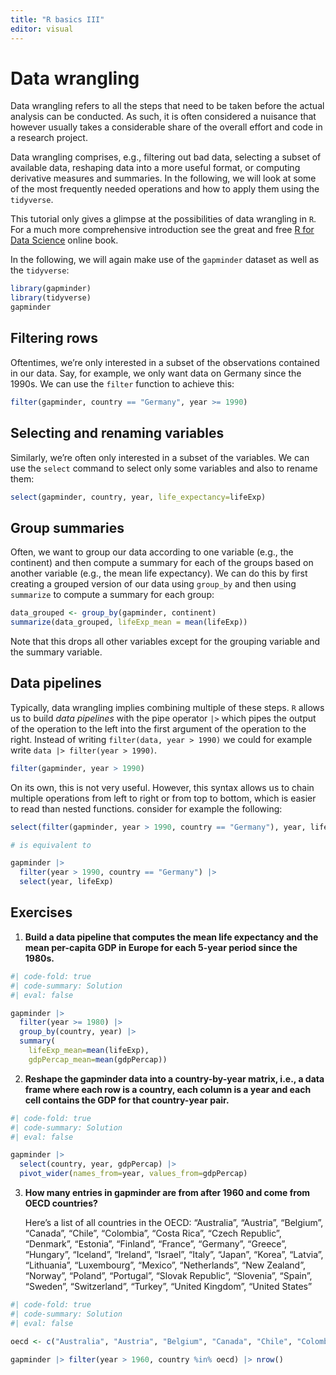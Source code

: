 ```yaml
---
title: "R basics III"
editor: visual
---
```


# Data wrangling

Data wrangling refers to all the steps that need to be taken before the actual analysis can be conducted. As such, it is often considered a nuisance that however usually takes a considerable share of the overall effort and code in a research project.

Data wrangling comprises, e.g., filtering out bad data, selecting a subset of available data, reshaping data into a more useful format, or computing derivative measures and summaries. In the following, we will look at some of the most frequently needed operations and how to apply them using the `tidyverse`.

This tutorial only gives a glimpse at the possibilities of data wrangling in `R`. For a much more comprehensive introduction see the great and free [R for Data Science](https://r4ds.hadley.nz/) online book.

In the following, we will again make use of the `gapminder` dataset as well as the `tidyverse`:

```r
library(gapminder)
library(tidyverse)
gapminder
```

## Filtering rows

Oftentimes, we're only interested in a subset of the observations contained in our data. Say, for example, we only want data on Germany since the 1990s. We can use the `filter` function to achieve this:

```r
filter(gapminder, country == "Germany", year >= 1990)
```

## Selecting and renaming variables

Similarly, we're often only interested in a subset of the variables. We can use the `select` command to select only some variables and also to rename them:

```r
select(gapminder, country, year, life_expectancy=lifeExp)
```

## Group summaries

Often, we want to group our data according to one variable (e.g., the continent) and then compute a summary for each of the groups based on another variable (e.g., the mean life expectancy). We can do this by first creating a grouped version of our data using `group_by` and then using `summarize` to compute a summary for each group:

```r
data_grouped <- group_by(gapminder, continent)
summarize(data_grouped, lifeExp_mean = mean(lifeExp))
```

Note that this drops all other variables except for the grouping variable and the summary variable.

## Data pipelines

Typically, data wrangling implies combining multiple of these steps. `R` allows us to build *data pipelines* with the pipe operator `|>` which pipes the output of the operation to the left into the first argument of the operation to the right. Instead of writing `filter(data, year > 1990)` we could for example write `data |> filter(year > 1990)`.

```r
filter(gapminder, year > 1990)

```

On its own, this is not very useful. However, this syntax allows us to chain multiple operations from left to right or from top to bottom, which is easier to read than nested functions. consider for example the following:

```r
select(filter(gapminder, year > 1990, country == "Germany"), year, lifeExp)

# is equivalent to

gapminder |>
  filter(year > 1990, country == "Germany") |>
  select(year, lifeExp)
```

## Exercises

1.  **Build a data pipeline that computes the mean life expectancy and the mean per-capita GDP in Europe for each 5-year period since the 1980s.**

```r
#| code-fold: true
#| code-summary: Solution
#| eval: false

gapminder |>
  filter(year >= 1980) |>
  group_by(country, year) |>
  summary(
    lifeExp_mean=mean(lifeExp),
    gdpPercap_mean=mean(gdpPercap))
```

2.  **Reshape the gapminder data into a country-by-year matrix, i.e., a data frame where each row is a country, each column is a year and each cell contains the GDP for that country-year pair.**

```r
#| code-fold: true
#| code-summary: Solution
#| eval: false

gapminder |>
  select(country, year, gdpPercap) |>
  pivot_wider(names_from=year, values_from=gdpPercap)
```

3.  **How many entries in gapminder are from after 1960 and come from OECD countries?**

    Here's a list of all countries in the OECD: "Australia", "Austria", "Belgium", "Canada", "Chile", "Colombia", "Costa Rica", "Czech Republic", "Denmark", "Estonia", "Finland", "France", "Germany", "Greece", "Hungary", "Iceland", "Ireland", "Israel", "Italy", "Japan", "Korea", "Latvia", "Lithuania", "Luxembourg", "Mexico", "Netherlands", "New Zealand", "Norway", "Poland", "Portugal", "Slovak Republic", "Slovenia", "Spain", "Sweden", "Switzerland", "Turkey", "United Kingdom", "United States"

```r
#| code-fold: true
#| code-summary: Solution
#| eval: false

oecd <- c("Australia", "Austria", "Belgium", "Canada", "Chile", "Colombia", "Costa Rica", "Czech Republic", "Denmark", "Estonia", "Finland", "France", "Germany", "Greece", "Hungary", "Iceland", "Ireland", "Israel", "Italy", "Japan", "Korea", "Latvia", "Lithuania", "Luxembourg", "Mexico", "Netherlands", "New Zealand", "Norway", "Poland", "Portugal", "Slovak Republic", "Slovenia", "Spain", "Sweden", "Switzerland", "Turkey", "United Kingdom", "United States")

gapminder |> filter(year > 1960, country %in% oecd) |> nrow()
```
